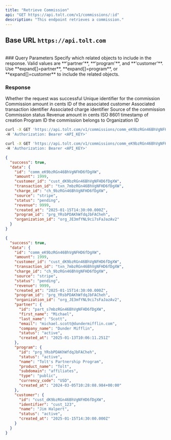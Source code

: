 ```yaml
---
title: "Retrieve Commission"
api: "GET https://api.tolt.com/v1/commissions/:id"
description: "This endpoint retrieves a commission."
---
```


## Base URL `https://api.tolt.com`

<br />
### Query Parameters

<ParamField body="expand" type="array - optional">
  Specify which related objects to include in the response. Valid values are
  **'partner'**, **'program'**, and **'customer'**. Use **expand[]=partner**,
  **expand[]=program**, or **expand[]=customer** to include the related objects.
</ParamField>

### Response

<ResponseField name="success" type="boolean">
  Whether the request was successful
</ResponseField>

<ResponseField name="data" type="object">
  <Expandable title="properties" defaultOpen={true}>
    <ResponseField name="id" type="string">
      Unique identifier for the commission
    </ResponseField>
    <ResponseField name="amount" type="number">
      Commission amount in cents
    </ResponseField>
    <ResponseField name="customer_id" type="string">
      ID of the associated customer
    </ResponseField>
    <ResponseField name="transaction_id" type="string">
      Associated transaction identifier
    </ResponseField>
    <ResponseField name="charge_id" type="string">
      Associated charge identifier
    </ResponseField>
    <ResponseField name="source" type="string">
      Source of the commission
    </ResponseField>
    <ResponseField name="status" type="string">
      Commission status
    </ResponseField>
    <ResponseField name="revenue" type="number">
      Revenue amount in cents
    </ResponseField>
    <ResponseField name="created_at" type="string">
      ISO 8601 timestamp of creation
    </ResponseField>
    <ResponseField name="program_id" type="string">
      Program ID the commission belongs to
    </ResponseField>
    <ResponseField name="organization_id" type="string">
      Organization ID
    </ResponseField>
  </Expandable>
</ResponseField>

<RequestExample>

```bash cURL
curl -X GET 'https://api.tolt.com/v1/commissions/comm_eK9bzRGn46BhVgNFHD6fDgXW' \
-H 'Authorization: Bearer <API_KEY>'
```

```bash With Expand
curl -X GET 'https://api.tolt.com/v1/commissions/comm_eK9bzRGn46BhVgNFHD6fDgXW?expand[]=partner&expand[]=program&expand[]=customer' \
-H 'Authorization: Bearer <API_KEY>'
```

</RequestExample>

<ResponseExample>

```json Response
{
  "success": true,
  "data": {
    "id": "comm_eK9bzRGn46BhVgNFHD6fDgXW",
    "amount": 1999,
    "customer_id": "cust_dK9bzRGn46BhVgNFHD6fDgXW",
    "transaction_id": "txn_7mbzRGn46BhVgNFHD6fDgXW",
    "charge_id": "ch_9bzRGn46BhVgNFHD6fDgXW",
    "source": "stripe",
    "status": "pending",
    "revenue": 9999,
    "created_at": "2025-01-15T14:30:00.000Z",
    "program_id": "prg_YRsbPDAKhWfdqJbFACheh",
    "organization_id": "org_JE3mfYNL9ci7sFaJazAv2"
  }
}
```

```json Expand Response
{
  "success": true,
  "data": {
    "id": "comm_eK9bzRGn46BhVgNFHD6fDgXW",
    "amount": 1999,
    "customer_id": "cust_dK9bzRGn46BhVgNFHD6fDgXW",
    "transaction_id": "txn_7mbzRGn46BhVgNFHD6fDgXW",
    "charge_id": "ch_9bzRGn46BhVgNFHD6fDgXW",
    "source": "stripe",
    "status": "pending",
    "revenue": 9999,
    "created_at": "2025-01-15T14:30:00.000Z",
    "program_id": "prg_YRsbPDAKhWfdqJbFACheh",
    "organization_id": "org_JE3mfYNL9ci7sFaJazAv2",
    "partner": {
      "id": "part_s7mbzRGn46BhVgNFHD6fDgXW",
      "first_name": "Michael",
      "last_name": "Scott",
      "email": "michael.scott@dundermifflin.com",
      "company_name": "Dunder Mifflin",
      "status": "active",
      "created_at": "2025-01-13T10:06:11.251Z"
    },
    "program": {
      "id": "prg_YRsbPDAKhWfdqJbFACheh",
      "status": "active",
      "name": "Tolt's Partnership Program",
      "product_name": "Tolt",
      "subdomain": "affiliates",
      "type": "public",
      "currency_code": "USD",
      "created_at": "2024-03-05T10:28:08.984+00:00"
    },
    "customer": {
      "id": "cust_dK9bzRGn46BhVgNFHD6fDgXW",
      "identifier": "cust_123",
      "name": "Jim Halpert",
      "status": "active",
      "created_at": "2025-01-15T14:30:00.000Z"
    }
  }
}
```

</ResponseExample>
